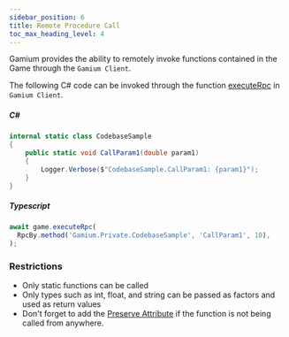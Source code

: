 ```yaml
---
sidebar_position: 6
title: Remote Procedure Call
toc_max_heading_level: 4
---
```


Gamium provides the ability to remotely invoke functions contained in the Game through the `Gamium Client`.

The following C# code can be invoked through the function [executeRpc](api/client/typescript/classes/gamium-client#executeRpc-) in `Gamium Client`.

##### C#

```csharp
internal static class CodebaseSample
{
    public static void CallParam1(double param1)
    {
        Logger.Verbose($"CodebaseSample.CallParam1: {param1}");
    }
}
```

##### Typescript

```ts
await game.executeRpc(
  RpcBy.method('Gamium.Private.CodebaseSample', 'CallParam1', 10),
);
```

### Restrictions

- Only static functions can be called
- Only types such as int, float, and string can be passed as factors and used as return values
- Don't forget to add the [Preserve Attribute](https://docs.unity3d.com/ScriptReference/Scripting.PreserveAttribute.html) if the function is not being called from anywhere.
